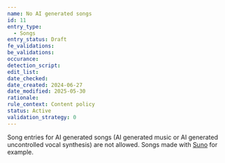 ```yaml
---
name: No AI generated songs
id: 11
entry_type:
  - Songs
entry_status: Draft
fe_validations:
be_validations:
occurance:
detection_script:
edit_list:
date_checked:
date_created: 2024-06-27
date_modified: 2025-05-30
rationale:
rule_context: Content policy
status: Active
validation_strategy: 0
---
```

Song entries for AI generated songs (AI generated music or AI generated uncontrolled vocal synthesis) are not allowed. Songs made with [Suno](https://suno.com/home) for example.